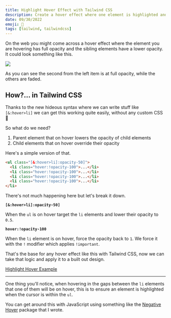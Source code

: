 ```yaml
---
title: Highlight Hover Effect with Tailwind CSS
description: Create a hover effect where one element is highlighted and the sibling elements are faded in Tailwind CSS.
date: 09/30/2022
emoji: 🔦
tags: [tailwind, tailwindcss]
---
```


On the web you might come across a hover effect where the element you are hovering has full opacity and the sibling elements have a lower opacity. It could look something like this.

![](/images/posts/highlight-hover-example.webp)

As you can see the second from the left item is at full opacity, while the others are faded.

## How?... in Tailwind CSS

Thanks to the new hideous syntax where we can write stuff like `[&:hover>li]` we can get this working quite easily, without any custom CSS 🎉

So what do we need?

1. Parent element that on hover lowers the opacity of child elements
2. Child elements that on hover override their opacity

Here's a simple version of that.

```html
<ul class="[&:hover>li]:opacity-50]">
  <li class="hover:!opacity-100">...</li>
  <li class="hover:!opacity-100">...</li>
  <li class="hover:!opacity-100">...</li>
  <li class="hover:!opacity-100">...</li>
</li>
```

There's not much happening here but let's break it down.

**`[&:hover>li]:opacity-50]`**

When the `ul` is on hover target the `li` elements and lower their opacity to `0.5`.

**`hover:!opacity-100`**

When the `li` element is on hover, force the opacity back to `1`. We force it with the `!` modifier which applies `!important`.

That's the base for any hover effect like this with Tailwind CSS, now we can take that logic and apply it to a built out design.

[Highlight Hover Example](https://play.tailwindcss.com/rc93nyfqOu?layout=preview)

---

One thing you'll notice, when hovering in the gaps between the `li` elements that one of them will be on hover, this is to ensure an element is highlighted when the cursor is within the `ul`.

You can get around this with JavaScript using something like the [Negative Hover](https://github.com/markmead/negative-hover) package that I wrote.
